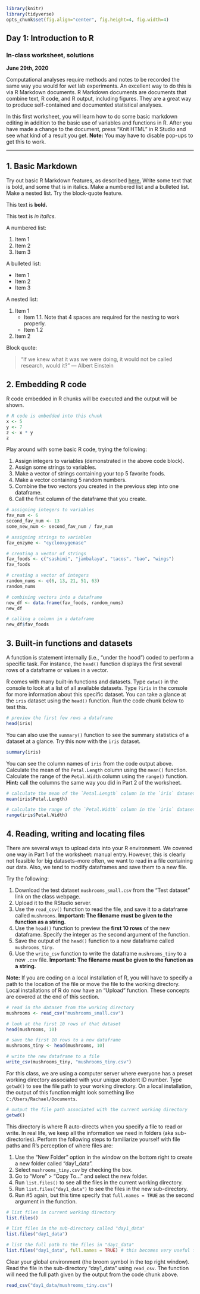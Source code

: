 ```r
library(knitr)
library(tidyverse)
opts_chunk$set(fig.align="center", fig.height=4, fig.width=4)
```
## Day 1: Introduction to R
### In-class worksheet, solutions

**June 29th, 2020**

Computational analyses require methods and notes to be recorded the same way you would for wet lab experiments. An excellent way to do this is via R Markdown documents. R Markdown documents are documents that combine text, R code, and R output, including figures. They are a great way to produce self-contained and documented statistical analyses.

In this first worksheet, you will learn how to do some basic markdown editing in addition to the basic use of variables and functions in R. After you have made a change to the document, press "Knit HTML" in R Studio and see what kind of a result you get. **Note:** You may have to disable pop-ups to get this to work.

---------------------------------------------

## 1. Basic Markdown

Try out basic R Markdown features, as described [here.](http://rmarkdown.rstudio.com/authoring_basics.html) Write some text that is bold, and some that is in italics. Make a numbered list and a bulleted list. Make a nested list. Try the block-quote feature.

This text is **bold.**

This text is *in italics.*

A numbered list:

1. Item 1
2. Item 2
3. Item 3

A bulleted list:

- Item 1
- Item 2
- Item 3

A nested list:

1. Item 1
    - Item 1.1. Note that 4 spaces are required for the nesting to work properly.
    - Item 1.2
2. Item 2

Block quote:

> "If we knew what it was we were doing, it would not be called research, would it?" --- Albert Einstein

## 2. Embedding R code

R code embedded in R chunks will be executed and the output will be shown.
```r
# R code is embedded into this chunk
x <- 5
y <- 7
z <- x * y
z
```

Play around with some basic R code, trying the following:

1. Assign integers to variables (demonstrated in the above code block).
2. Assign some strings to variables.
3. Make a vector of strings containing your top 5 favorite foods.
4. Make a vector containing 5 random numbers.
5. Combine the two vectors you created in the previous step into one dataframe.
6. Call the first column of the dataframe that you create.

```r
# assigning integers to variables
fav_num <- 6
second_fav_num <- 13
some_new_num <- second_fav_num / fav_num

# assigning strings to variables
fav_enzyme <- "cyclooxygenase"

# creating a vector of strings
fav_foods <- c("sashimi", "jambalaya", "tacos", "bao", "wings")
fav_foods

# creating a vector of integers
random_nums <- c(6, 13, 21, 51, 63)
random_nums

# combining vectors into a dataframe
new_df <- data.frame(fav_foods, random_nums)
new_df

# calling a column in a dataframe
new_df$fav_foods
```

## 3. Built-in functions and datasets

A function is statement internally (i.e., "under the hood") coded to perform a specific task. For instance, the `head()` function displays the first several rows of a dataframe or values in a vector.

R comes with many built-in functions and datasets. Type `data()` in the console to look at a list of all available datasets. Type `?iris` in the console for more information about this specific dataset. You can take a glance at the `iris` dataset using the `head()` function. Run the code chunk below to test this. 

```r
# preview the first few rows a dataframe
head(iris)
```

You can also use the `summary()` function to see the summary statistics of a dataset at a glance. Try this now with the `iris` dataset.
```r
summary(iris)
```

You can see the column names of `iris` from the code output above. Calculate the mean of the `Petal.Length` column using the `mean()` function. Calculate the range of the `Petal.Width` column using the `range()` function. **Hint:** call the columns the same way you did in Part 2 of the worksheet.

```r
# calculate the mean of the `Petal.Length` column in the `iris` dataset
mean(iris$Petal.Length)

# calculate the range of the `Petal.Width` column in the `iris` dataset
range(iris$Petal.Width)
```

## 4. Reading, writing and locating files

There are several ways to upload data into your R environment. We covered one way in Part 1 of the worksheet: manual entry. However, this is clearly not feasible for big datasets--more often, we want to read in a file containing our data. Also, we tend to modify dataframes and save them to a new file. 

Try the following:

1. Download the test dataset `mushrooms_small.csv` from the "Test dataset" link on the class webpage.
2. Upload it to the RStudio server. 
3. Use the `read_csv()` function to read the file, and save it to a dataframe called `mushrooms`. __Important: The filename must be given to the function as a string.__
4. Use the `head()` function to preview the **first 10 rows** of the new dataframe. Specify the integer as the second argument of the function.
5. Save the output of the `head()` function to a new dataframe called `mushrooms_tiny`.
6. Use the `write_csv` function to write the dataframe `mushrooms_tiny` to a new `.csv` file. __Important: The filename must be given to the function as a string.__

**Note:** If you are coding on a local installation of R, you will have to specify a path to the location of the file or move the file to the working directory. Local installations of R do now have an "Upload" function. These concepts are covered at the end of this section.

```r
# read in the dataset from the working directory
mushrooms <- read_csv("mushrooms_small.csv")

# look at the first 10 rows of that dataset
head(mushrooms, 10)

# save the first 10 rows to a new dataframe
mushrooms_tiny <- head(mushrooms, 10)

# write the new dataframe to a file
write_csv(mushrooms_tiny, "mushrooms_tiny.csv")
```

For this class, we are using a computer server where everyone has a preset working directory associated with your unique student ID number. Type `getwd()` to see the file path to your working directory. On a local installation, the output of this function might look something like `C:/Users/Rachael/Documents`.

```r
# output the file path associated with the current working directory
getwd()
```

This directory is where R auto-directs when you specify a file to read or write. In real life, we keep all the information we need in folders (aka sub-directories). Perform the following steps to familiarize yourself with file paths and R's perception of where files are:

1. Use the "New Folder" option in the window on the bottom right to create a new folder called "day1_data".
2. Select `mushrooms_tiny.csv` by checking the box.
3. Go to "More" > "Copy To..." and select the new folder.
4. Run `list.files()` to see all the files in the current working directory.
5. Run `list.files("day1_data")` to see the files in the new sub-directory.
6. Run #5 again, but this time specify that `full.names = TRUE` as the second argument in the function.


```r
# list files in current working directory
list.files()

# list files in the sub-directory called "day1_data"
list.files("day1_data")

# list the full path to the files in "day1_data"
list.files("day1_data", full.names = TRUE) # this becomes very useful for reading many sub-directory files at once
```

Clear your global environment (the broom symbol in the top right window). Read the file in the sub-directory "day1_data" using `read_csv`. The function will need the full path given by the output from the code chunk above.

```r
read_csv("day1_data/mushrooms_tiny.csv")
```
